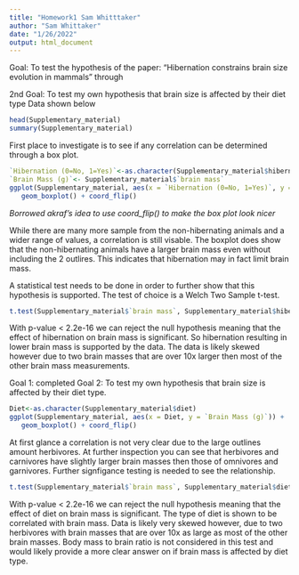 ```yaml
---
title: "Homework1 Sam Whitttaker"
author: "Sam Whittaker"
date: "1/26/2022"
output: html_document
---
```

Goal: To test the hypothesis of the paper: "Hibernation constrains brain size evolution in mammals" through 

2nd Goal: To test my own hypothesis that brain size is affected by their diet type
Data shown below 
```r
head(Supplementary_material)
summary(Supplementary_material)
```
First place to investigate is to see if any correlation can be determined through a box plot. 

```r
`Hibernation (0=No, 1=Yes)`<-as.character(Supplementary_material$hibernation)
`Brain Mass (g)`<- Supplementary_material$`brain mass`
ggplot(Supplementary_material, aes(x = `Hibernation (0=No, 1=Yes)`, y = `Brain Mass (g)`)) + 
   geom_boxplot() + coord_flip() 

```
*Borrowed akraf's idea to use coord_flip() to make the box plot look nicer* 

While there are many more sample from the non-hibernating animals and a wider range of values, a correlation is still visable. The boxplot does show that the non-hibernating animals have a larger brain mass even without including the 2 outlires. This indicates that hibernation may in fact limit brain mass. 

A statistical test needs to be done in order to further show that this hypothesis is supported. The test of choice is a Welch Two Sample t-test.

```r
t.test(Supplementary_material$`brain mass`, Supplementary_material$hibernation)
```

With p-value < 2.2e-16 we can reject the null hypothesis meaning that the effect of hibernation on brain mass is significant. So hibernation resulting in lower brain mass is supported by the data. The data is likely skewed however due to two brain masses that are over 10x larger then most of the other brain mass measurements. 

Goal 1: completed 
Goal 2: To test my own hypothesis that brain size is affected by their diet type.

```r
Diet<-as.character(Supplementary_material$diet)
ggplot(Supplementary_material, aes(x = Diet, y = `Brain Mass (g)`)) + 
   geom_boxplot() + coord_flip()
```

At first glance a correlation is not very clear due to the large outlines amount herbivores. At further inspection you can see that herbivores and carnivores have slightly larger brain masses then those of omnivores and garnivores. Further signfigance testing is needed to see the relationship. 

```r
t.test(Supplementary_material$`brain mass`, Supplementary_material$diet)
```
With p-value < 2.2e-16 we can reject the null hypothesis meaning that the effect of diet on brain mass is significant. The type of diet is shown to be correlated with brain mass. Data is likely very skewed however, due to two herbivores with brain masses that are over 10x as large as most of the other brain masses. Body mass to brain ratio is not considered in this test and would likely provide a more clear answer on if brain mass is affected by diet type.

